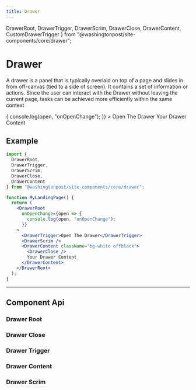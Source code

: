 ```yaml
--- 
title: Drawer 
---
```


  DrawerRoot,
  DrawerTrigger,
  DrawerScrim,
  DrawerClose,
  DrawerContent,
  CustomDrawerTrigger
} from "@washingtonpost/site-components/core/drawer";

# Drawer

<!-- Description of component -->
<p className="font-xs font-light font--subhead">
A drawer is a panel that is typically overlaid on top of a page and slides in from off-canvas (tied to a side of screen). It contains a set of information or actions. Since the user can interact with the Drawer without leaving the current page, tasks can be achieved more efficiently within the same context
</p>


<!-- Live Example of component import live component above-->

<Container className="pa-sm">
    <DrawerRoot
      onOpenChange={open => {
        console.log(open, "onOpenChange");
      }}
    >
      <DrawerTrigger>Open The Drawer</DrawerTrigger>
      <DrawerScrim />
      <DrawerContent className="bg-white offblack">
        <DrawerClose />
        Your Drawer Content
      </DrawerContent>
    </DrawerRoot>
</Container>

<Tabs isDesignDoc={false} relatedUrl="design/uncategorized/drawer"/>


## Example

```jsx
import {
  DrawerRoot,
  DrawerTrigger,
  DrawerScrim,
  DrawerClose,
  DrawerContent
} from "@washingtonpost/site-components/core/drawer";

function MyLandingPage() {
  return (
    <DrawerRoot
      onOpenChange={open => {
        console.log(open, "onOpenChange");
      }}
    >
      <DrawerTrigger>Open The Drawer</DrawerTrigger>
      <DrawerScrim />
      <DrawerContent className="bg-white offblack">
        <DrawerClose />
        Your Drawer Content
      </DrawerContent>
    </DrawerRoot>
  );
}
```

---
## Component Api

### Drawer Root
<div className="mb-lg">
<ApiTable componentName="drawerroot"/>
</div>

### Drawer Close
<div className="mb-lg">
<ApiTable componentName="drawerclose"/>
</div>

### Drawer Trigger
<div className="mb-lg">
<ApiTable componentName="drawertrigger"/>
</div>

### Drawer Content
<div className="mb-lg">
<ApiTable componentName="drawercontent"/>
</div>

### Drawer Scrim
<div className="mb-lg">
<ApiTable componentName="drawerscrim"/>
</div>